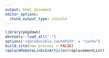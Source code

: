 ```yaml
---
output: html_document
editor_options: 
  chunk_output_type: console
---
```




```r
library(pkgdown)
devtools::load_all(".")
options('reproducible.cachePath' = "cache")
build_site(new_process = FALSE)
replaceRemoteLinksInArticles(replacementList)

```
